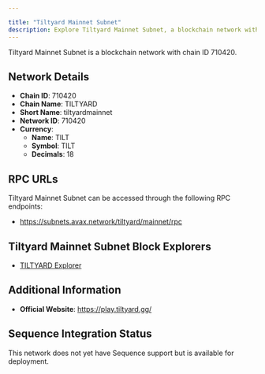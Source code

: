 ```yaml
---

title: "Tiltyard Mainnet Subnet"
description: Explore Tiltyard Mainnet Subnet, a blockchain network with chain ID 710420. Learn about its native currency, TILT, and how to interact with the network.
---
```




Tiltyard Mainnet Subnet is a blockchain network with chain ID 710420.

## Network Details

- **Chain ID**: 710420
- **Chain Name**: TILTYARD
- **Short Name**: tiltyardmainnet
- **Network ID**: 710420
- **Currency**: 
  - **Name**: TILT
  - **Symbol**: TILT
  - **Decimals**: 18

## RPC URLs

Tiltyard Mainnet Subnet can be accessed through the following RPC endpoints:

- https://subnets.avax.network/tiltyard/mainnet/rpc

## Tiltyard Mainnet Subnet Block Explorers

- [TILTYARD Explorer](https://subnets.avax.network/tiltyard)

## Additional Information

- **Official Website**: https://play.tiltyard.gg/

## Sequence Integration Status

This network does not yet have Sequence support but is available for deployment.
